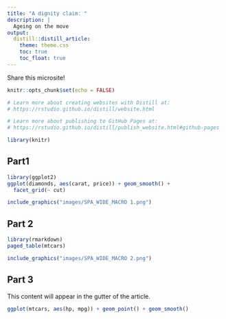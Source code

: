 ```yaml
---
title: "A dignity claim: "
description: |
  Ageing on the move
output: 
  distill::distill_article:
    theme: theme.css
    toc: true
    toc_float: true
---
```


<script type="text/javascript" src="//platform.twitter.com/widgets.js"></script>

<script src="//ajax.googleapis.com/ajax/libs/jquery/1.10.2/jquery.min.js"></script>
<script type='text/javascript'>
$(document).ready(function() {
  $('.tweetable').each(function() {
     var sentence = $(this);
     var permalink = sentence.parents('.post-outer').find('.timestamp-link').attr('href') || $(location).attr('href');
     var tweetable = sentence.text();
     var result = encodeURIComponent(tweetable);
     var link = encodeURIComponent(permalink);
     
sentence.wrap('<a class="tweet-link" href="https://twitter.com/intent/tweet?text=' + result + " " + link +'"></a>');
    });
});
</script>


<p class="tweetable">Share this microsite!</p>

```r
knitr::opts_chunk$set(echo = FALSE)

# Learn more about creating websites with Distill at:
# https://rstudio.github.io/distill/website.html

# Learn more about publishing to GitHub Pages at:
# https://rstudio.github.io/distill/publish_website.html#github-pages

library(knitr)
```

## Part1 

```r
library(ggplot2)
ggplot(diamonds, aes(carat, price)) + geom_smooth() +
  facet_grid(~ cut)
```



```r
include_graphics("images/SPA_WIDE_MACRO 1.png")
```


## Part 2

```r
library(rmarkdown)
paged_table(mtcars)
```


```r
include_graphics("images/SPA_WIDE_MACRO 2.png")
```


## Part 3

<aside>
This content will appear in the gutter of the article.
</aside>


<aside>
```r
ggplot(mtcars, aes(hp, mpg)) + geom_point() + geom_smooth()
```
</aside>